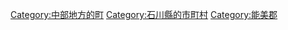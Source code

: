 {{Commonscat|Kawakita, Ishikawa}}
{{Catmore}}

{{DEFAULTSORT:Kawakita}}
[[Category:中部地方的町|Category:中部地方的町]]
[[Category:石川縣的市町村|Category:石川縣的市町村]]
[[Category:能美郡|Category:能美郡]]
